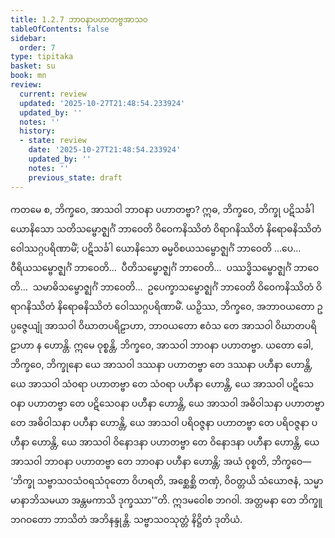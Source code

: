 ```yaml
---
title: 1.2.7 ဘာဝနာပဟာတဗ္ဗအာသဝ
tableOfContents: false
sidebar:
  order: 7
type: tipitaka
basket: su
book: mn
review:
  current: review
  updated: '2025-10-27T21:48:54.233924'
  updated_by: ''
  notes: ''
  history:
  - state: review
    date: '2025-10-27T21:48:54.233924'
    updated_by: ''
    notes: ''
    previous_state: draft
---
```



<ReviewStatus review={frontmatter.review} showDetails={true} />

<HypothesisAnnotation frontmatter={frontmatter} />

<DynamicBreadcrumb />

<Division number="27" book="mn" e="ch" v="24" p="71">

<Paragraph number="78" book="mn">
ကတမေ စ, ဘိက္ခဝေ, အာသဝါ ဘာဝနာ ပဟာတဗ္ဗာ? ဣဓ, ဘိက္ခဝေ, ဘိက္ခု ပဋိသင်္ခါ ယောနိသော သတိသမ္ဗောဇ္ဈင်္ဂံ ဘာဝေတိ ဝိဝေကနိဿိတံ ဝိရာဂနိဿိတံ နိရောဓနိဿိတံ ဝေါဿဂ္ဂပရိဏာမိံ; ပဋိသင်္ခါ ယောနိသော ဓမ္မဝိစယသမ္ဗောဇ္ဈင်္ဂံ ဘာဝေတိ …ပေ…  ဝီရိယသမ္ဗောဇ္ဈင်္ဂံ ဘာဝေတိ…  ပီတိသမ္ဗောဇ္ဈင်္ဂံ ဘာဝေတိ…  ပဿဒ္ဓိသမ္ဗောဇ္ဈင်္ဂံ ဘာဝေတိ…  သမာဓိသမ္ဗောဇ္ဈင်္ဂံ ဘာဝေတိ…  ဥပေက္ခာသမ္ဗောဇ္ဈင်္ဂံ ဘာဝေတိ ဝိဝေကနိဿိတံ ဝိရာဂနိဿိတံ နိရောဓနိဿိတံ ဝေါဿဂ္ဂပရိဏာမိံ.
</Paragraph>

<Paragraph number="79" book="mn">
ယဉှိဿ, ဘိက္ခဝေ, အဘာဝယတော ဥပ္ပဇ္ဇေယျုံ အာသဝါ ဝိဃာတပရိဠာဟာ, ဘာဝယတော ဧဝံသ တေ အာသဝါ ဝိဃာတပရိဠာဟာ န ဟောန္တိ. ဣမေ ဝုစ္စန္တိ, ဘိက္ခဝေ, အာသဝါ ဘာဝနာ ပဟာတဗ္ဗာ.
</Paragraph>

</Division>
<Division number="28" book="mn" e="ch" v="24" p="73">

<Paragraph number="80" book="mn">
ယတော ခေါ, ဘိက္ခဝေ, ဘိက္ခုနော ယေ အာသဝါ ဒဿနာ ပဟာတဗ္ဗာ တေ ဒဿနာ ပဟီနာ ဟောန္တိ, ယေ အာသဝါ သံဝရာ ပဟာတဗ္ဗာ တေ သံဝရာ ပဟီနာ ဟောန္တိ, ယေ အာသဝါ ပဋိသေဝနာ ပဟာတဗ္ဗာ တေ ပဋိသေဝနာ ပဟီနာ ဟောန္တိ, ယေ အာသဝါ အဓိဝါသနာ ပဟာတဗ္ဗာ တေ အဓိဝါသနာ ပဟီနာ ဟောန္တိ, ယေ အာသဝါ ပရိဝဇ္ဇနာ ပဟာတဗ္ဗာ တေ ပရိဝဇ္ဇနာ ပဟီနာ ဟောန္တိ, ယေ အာသဝါ ဝိနောဒနာ ပဟာတဗ္ဗာ တေ ဝိနောဒနာ ပဟီနာ ဟောန္တိ, ယေ အာသဝါ ဘာဝနာ ပဟာတဗ္ဗာ တေ ဘာဝနာ ပဟီနာ ဟောန္တိ; အယံ ဝုစ္စတိ, ဘိက္ခဝေ—  ‘ဘိက္ခု သဗ္ဗာသဝသံဝရသံဝုတော ဝိဟရတိ, အစ္ဆေစ္ဆိ တဏှံ, ဝိဝတ္တယိ သံယောဇနံ, သမ္မာ မာနာဘိသမယာ အန္တမကာသိ ဒုက္ခဿာ’”တိ.
</Paragraph>

<Paragraph number="81" book="mn">
ဣဒမဝေါစ ဘဂဝါ. အတ္တမနာ တေ ဘိက္ခူ ဘဂဝတော ဘာသိတံ အဘိနန္ဒုန္တိ.

</Paragraph>
</Division>

<Paragraph number="82" type="center" book="mn">
သဗ္ဗာသဝသုတ္တံ နိဋ္ဌိတံ ဒုတိယံ.
</Paragraph>